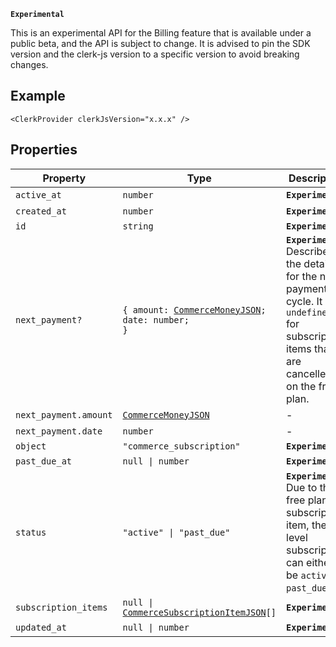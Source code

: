 **`Experimental`**

This is an experimental API for the Billing feature that is available under a public beta, and the API is subject to change.
It is advised to pin the SDK version and the clerk-js version to a specific version to avoid breaking changes.

## Example

```tsx
<ClerkProvider clerkJsVersion="x.x.x" />
```

## Properties

| Property                                             | Type                                                                                       | Description                                                                                                                                           | Overrides                  |
| ---------------------------------------------------- | ------------------------------------------------------------------------------------------ | ----------------------------------------------------------------------------------------------------------------------------------------------------- | -------------------------- |
| <a id="active_at"></a> `active_at`                   | `number`                                                                                   | **`Experimental`**                                                                                                                                    | -                          |
| <a id="created_at"></a> `created_at`                 | `number`                                                                                   | **`Experimental`**                                                                                                                                    | -                          |
| <a id="id"></a> `id`                                 | `string`                                                                                   | **`Experimental`**                                                                                                                                    | `ClerkResourceJSON.id`     |
| <a id="next_payment"></a> `next_payment?`            | <code>\{ amount: [CommerceMoneyJSON](commerce-money-json.mdx); date: number; \}</code>     | **`Experimental`** Describes the details for the next payment cycle. It is `undefined` for subscription items that are cancelled or on the free plan. | -                          |
| `next_payment.amount`                                | [`CommerceMoneyJSON`](commerce-money-json.mdx)                                             | -                                                                                                                                                     | -                          |
| `next_payment.date`                                  | `number`                                                                                   | -                                                                                                                                                     | -                          |
| <a id="object"></a> `object`                         | `"commerce_subscription"`                                                                  | **`Experimental`**                                                                                                                                    | `ClerkResourceJSON.object` |
| <a id="past_due_at"></a> `past_due_at`               | <code>null \| number</code>                                                                | **`Experimental`**                                                                                                                                    | -                          |
| <a id="status"></a> `status`                         | <code>"active" \| "past_due"</code>                                                        | **`Experimental`** Due to the free plan subscription item, the top level subscription can either be `active` or `past_due`.                           | -                          |
| <a id="subscription_items"></a> `subscription_items` | <code>null \| [CommerceSubscriptionItemJSON](commerce-subscription-item-json.mdx)[]</code> | **`Experimental`**                                                                                                                                    | -                          |
| <a id="updated_at"></a> `updated_at`                 | <code>null \| number</code>                                                                | **`Experimental`**                                                                                                                                    | -                          |
